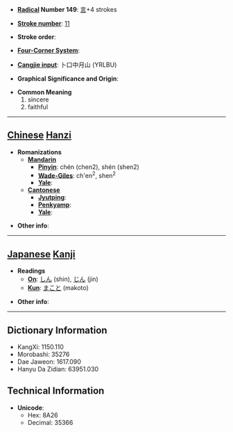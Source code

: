 * '''[[Wiktionary:Chinese radical index| Radical]] Number 149''': [[Wiktionary:Chinese radical index 言|言]]+4 strokes

* '''[[Wiktionary:Chinese total strokes index|Stroke number]]''': [[Wiktionary:Chinese total strokes index 11|11]]

* '''Stroke order''': 

* '''[[Wiktionary:Chinese four corner index|Four-Corner System]]''': 

* '''[[Wiktionary:Chinese Cangjie index|Cangjie input]]''': 卜口中月山 (YRLBU)

* '''Graphical Significance and Origin''': 

* '''Common Meaning'''
*#sincere
*# faithful


----

== [[Chinese]] [[Hanzi]] ==

* '''Romanizations'''
** '''[[Mandarin]]'''
*** '''[[Pinyin]]''': chén (chen2), shén (shen2)
*** '''[[Wade-Giles]]''': ch'en<sup>2</sup>, shen<sup>2</sup>
*** '''[[Yale]]''': 
** '''[[Cantonese]]'''
*** '''[[Jyutping]]''':
*** '''[[Penkyamp]]''': 
*** '''[[Yale]]''': 

* '''Other info''': 

----

== [[Japanese]] [[Kanji]] ==

* '''Readings'''
** '''[[On]]''': [[しん]] (shin), [[じん]] (jin)
** '''[[Kun]]''': [[まこと]] (makoto)

* '''Other info''':  

----

== Dictionary Information ==

* KangXi: 1150.110
* Morobashi: 35276
* Dae Jaweon: 1617.090
* Hanyu Da Zidian: 63951.030

== Technical Information ==

* '''Unicode''':
** Hex: 8A26
** Decimal: 35366